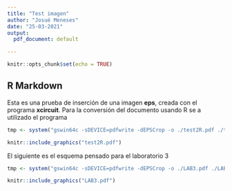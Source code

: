 ```yaml
---
title: "Test imagen"
author: "Josué Meneses"
date: "25-03-2021"
output:
  pdf_document: default

---
```


```r
knitr::opts_chunk$set(echo = TRUE)
```

## R Markdown
Esta es una prueba de inserción de una imagen **eps**, creada con el programa **xcircuit**. Para la conversión del documento usando R se a utilizado el programa 


```r
tmp <- system("gswin64c -sDEVICE=pdfwrite -dEPSCrop -o ./test2R.pdf ./test2.eps")

knitr::include_graphics("test2R.pdf")
```

El siguiente es el esquema pensado para el laboratorio 3


```r
tmp <- system("gswin64c -sDEVICE=pdfwrite -dEPSCrop -o ./LAB3.pdf ./LAB3.eps")

knitr::include_graphics("LAB3.pdf")
```

